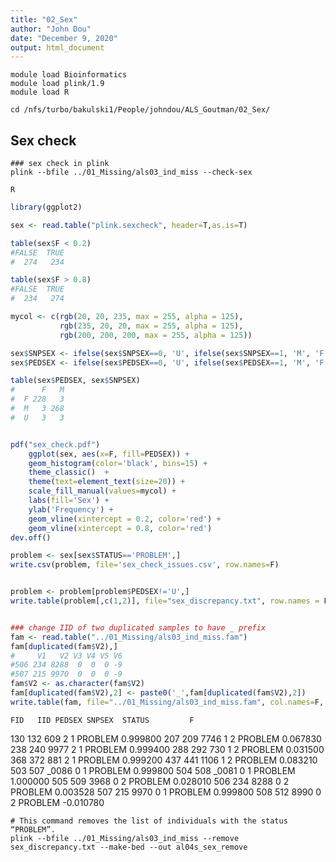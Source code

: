 ```yaml
---
title: "02_Sex"
author: "John Dou"
date: "December 9, 2020"
output: html_document
---
```


```batch
module load Bioinformatics
module load plink/1.9
module load R

cd /nfs/turbo/bakulski1/People/johndou/ALS_Goutman/02_Sex/
```


## Sex check

```batch
### sex check in plink
plink --bfile ../01_Missing/als03_ind_miss --check-sex

R
```

```r
library(ggplot2)

sex <- read.table("plink.sexcheck", header=T,as.is=T)

table(sex$F < 0.2)
#FALSE  TRUE
#  274   234

table(sex$F > 0.8)
#FALSE  TRUE
#  234   274

mycol <- c(rgb(20, 20, 235, max = 255, alpha = 125),
           rgb(235, 20, 20, max = 255, alpha = 125), 
           rgb(200, 200, 200, max = 255, alpha = 125))

sex$SNPSEX <- ifelse(sex$SNPSEX==0, 'U', ifelse(sex$SNPSEX==1, 'M', 'F'))
sex$PEDSEX <- ifelse(sex$PEDSEX==0, 'U', ifelse(sex$PEDSEX==1, 'M', 'F'))

table(sex$PEDSEX, sex$SNPSEX)
#      F   M
#  F 228   3
#  M   3 268
#  U   3   3


pdf("sex_check.pdf")
	ggplot(sex, aes(x=F, fill=PEDSEX)) +
	geom_histogram(color='black', bins=15) +
	theme_classic()  + 
	theme(text=element_text(size=20)) +
	scale_fill_manual(values=mycol) +
	labs(fill='Sex') +
	ylab('Frequency') +
	geom_vline(xintercept = 0.2, color='red') +
	geom_vline(xintercept = 0.8, color='red')
dev.off()

problem <- sex[sex$STATUS=='PROBLEM',]
write.csv(problem, file='sex_check_issues.csv', row.names=F)


problem <- problem[problem$PEDSEX!='U',]
write.table(problem[,c(1,2)], file="sex_discrepancy.txt", row.names = F, col.names = F, quote=F)


### change IID of two duplicated samples to have _ prefix
fam <- read.table("../01_Missing/als03_ind_miss.fam")
fam[duplicated(fam$V2),]
#     V1   V2 V3 V4 V5 V6
#506 234 8288  0  0  0 -9
#507 215 9970  0  0  0 -9
fam$V2 <- as.character(fam$V2)
fam[duplicated(fam$V2),2] <- paste0('_',fam[duplicated(fam$V2),2])
write.table(fam, file="../01_Missing/als03_ind_miss.fam", col.names=F, row.names=F, quote=F)

```
    FID   IID PEDSEX SNPSEX  STATUS         F
130 132   609      2      1 PROBLEM  0.999800
207 209  7746      1      2 PROBLEM  0.067830
238 240  9977      2      1 PROBLEM  0.999400
288 292   730      1      2 PROBLEM  0.031500
368 372   881      2      1 PROBLEM  0.999200
437 441  1106      1      2 PROBLEM  0.083210
503 507 _0086      0      1 PROBLEM  0.999800
504 508 _0081      0      1 PROBLEM  1.000000
505 509  3968      0      2 PROBLEM  0.028010
506 234  8288      0      2 PROBLEM  0.003528
507 215  9970      0      1 PROBLEM  0.999800
508 512  8990      0      2 PROBLEM -0.010780


```batch
# This command removes the list of individuals with the status “PROBLEM”.
plink --bfile ../01_Missing/als03_ind_miss --remove sex_discrepancy.txt --make-bed --out al04s_sex_remove 

```

